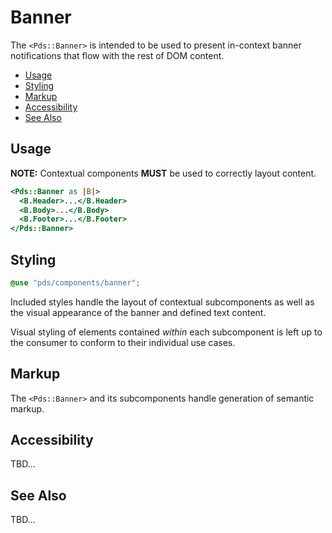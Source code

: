 
# Banner
The `<Pds::Banner>` is intended to be used to present in-context
banner notifications that flow with the rest of DOM content.

- [Usage](#usage)
- [Styling](#styling)
- [Markup](#markup)
- [Accessibility](#accessibility)
- [See Also](#see-also)


## Usage

**NOTE:** Contextual components **MUST** be used to correctly layout content.

```handlebars
<Pds::Banner as |B|>
  <B.Header>...</B.Header>
  <B.Body>...</B.Body>
  <B.Footer>...</B.Footer>
</Pds::Banner>
```
<ArgsTable of="PdsBanner" />


## Styling
```scss
@use "pds/components/banner";
```

Included styles handle the layout of contextual subcomponents as well as the
visual appearance of the banner and defined text content.

Visual styling of elements contained _within_ each subcomponent is left up to
the consumer to conform to their individual use cases.


## Markup
The `<Pds::Banner>` and its subcomponents handle generation of semantic markup.


## Accessibility
TBD...

## See Also
TBD...
